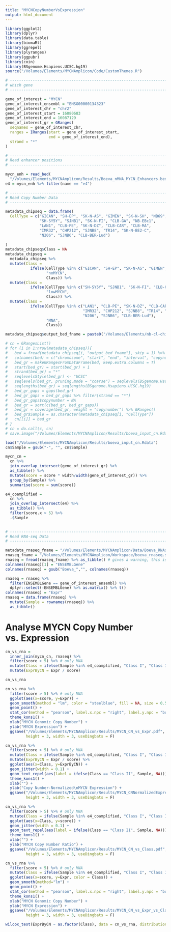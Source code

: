```yaml
---
title: "MYCNCopyNumberVsExpression"
output: html_document
---
```


```r
library(ggplot2)
library(dplyr)
library(data.table)
library(biomaRt)
library(ggrepel)
library(plyranges)
library(ggpubr)
library(coin)
library(BSgenome.Hsapiens.UCSC.hg19)
source("/Volumes/Elements/MYCNAmplicon/Code/CustomThemes.R")

# ------------------------------------------------------------------------------
# which gene
# ------------------------------------------------------------------------------

gene_of_interest = "MYCN"
gene_of_interest_ensembl = "ENSG00000134323"
gene_of_interest_chr = "chr2"
gene_of_interest_start = 16080683
gene_of_interest_end = 16087129
gene_of_interest_gr = GRanges(
  seqnames = gene_of_interest_chr,
  ranges = IRanges(start = gene_of_interest_start,
                   end = gene_of_interest_end),
  strand = "*"
)

# ------------------------------------------------------------------------------
# Read enhancer positions
# ------------------------------------------------------------------------------

mycn_enh = read_bed(
  "/Volumes/Elements/MYCNAmplicon/Results/Boeva_nMNA_MYCN_Enhancers.bed")
e4 = mycn_enh %>% filter(name == "e4")

# ------------------------------------------------------------------------------
# Read Copy Number Data
# ------------------------------------------------------------------------------

metadata_chipseq = data.frame(
  CellType = c("GICAN", "SH-EP", "SK-N-AS", "GIMEN", "SK-N-SH", "NB69", "SJNB12",
               "SH-SY5Y", "SJNB1", "SK-N-FI", "CLB-GA", "NB-EBc1",
               "LAN1", "CLB-PE", "SK-N-DZ", "CLB-CAR", "CLB-MA",
               "IMR32", "CHP212", "SJNB8", "TR14", "SK-N-BE2-C",
               "N206", "SJNB6", "CLB-BER-Lud")
  
)
metadata_chipseq$Class = NA
metadata_chipseq = 
  metadata_chipseq %>%
  mutate(Class = 
           ifelse(CellType %in% c("GICAN", "SH-EP", "SK-N-AS", "GIMEN", "SK-N-SH", "NB69", "SJNB12", "SJNB12"), 
                  "noMYCN", 
                  Class)) %>%
  mutate(Class = 
           ifelse(CellType %in% c("SH-SY5Y", "SJNB1", "SK-N-FI", "CLB-GA", "NB-EBc1"), 
                  "lowMYCN", 
                  Class)) %>%
  mutate(Class = 
           ifelse(CellType %in% c("LAN1", "CLB-PE", "SK-N-DZ", "CLB-CAR", "CLB-MA",
                                  "IMR32", "CHP212", "SJNB8", "TR14", "SK-N-BE2-C",
                                  "N206", "SJNB6", "CLB-BER-Lud"), 
                  "MNA", 
                  Class))

metadata_chipseq$output_bed_fname = paste0("/Volumes/Elements/nb-cl-chipseq-qdnaseq/Boeva_", metadata_chipseq$CellType, "_Input.trimmed.bwa_hg19.rmdup.bam.qdnaseq.bed")

# cn = GRangesList()
# for (i in 1:nrow(metadata_chipseq)){
#   bed = fread(metadata_chipseq[i, "output_bed_fname"], skip = 1) %>% as_tibble()
#   colnames(bed) = c("chromosome", "start", "end", "interval", "copynumber", "strand")
#   bed_gr = makeGRangesFromDataFrame(bed, keep.extra.columns = T)
#   start(bed_gr) = start(bed_gr) + 1
#   strand(bed_gr) = "*"
#   seqlevelsStyle(bed_gr) <- "UCSC"
#   seqlevels(bed_gr, pruning.mode = "coarse") = seqlevels(BSgenome.Hsapiens.UCSC.hg19)
#   seqlengths(bed_gr) = seqlengths(BSgenome.Hsapiens.UCSC.hg19)
#   bed_gr_gaps = gaps(bed_gr)
#   bed_gr_gaps = bed_gr_gaps %>% filter(strand == "*")
#   bed_gr_gaps$copynumber = NA
#   bed_gr = sort(c(bed_gr, bed_gr_gaps))
#   bed_gr = coverage(bed_gr, weight = "copynumber") %>% GRanges()
#   bed_gr$Sample = as.character(metadata_chipseq[i, "CellType"])
#   cn[[i]] = bed_gr
# }
# cn = do.call(c, cn)
# save.image("/Volumes/Elements/MYCNAmplicon/Results/boeva_input_cn.Rdata")

load("/Volumes/Elements/MYCNAmplicon/Results/boeva_input_cn.Rdata")
cn$Sample = gsub("-", "", cn$Sample)

mycn_cn = 
  cn %>%
  join_overlap_intersect(gene_of_interest_gr) %>% 
  as_tibble() %>%
  mutate(score = score * width/width(gene_of_interest_gr)) %>% 
  group_by(Sample) %>% 
  summarise(score = sum(score))

e4_coamplified = 
  cn %>%
  join_overlap_intersect(e4) %>% 
  as_tibble() %>% 
  filter(score.x > 5) %>% 
  .$Sample
  

# ------------------------------------------------------------------------------
# Read RNA-seq Data
# ------------------------------------------------------------------------------

metadata_rnaseq_fname = "/Volumes/Elements/MYCNAmplicon/Data/Boeva_RNAseq_Metadata.csv"
rnaseq_fname = "/Volumes/Elements/MYCNAmplicon/Workspace/boeva_rnaseq.sizeFactorNormalized.txt"
rnaseq = fread(rnaseq_fname) %>% as_tibble() # gives a warning, this is fine 
colnames(rnaseq)[1] = "ENSEMBLGene"
colnames(rnaseq) = gsub("Boeva_","", colnames(rnaseq))

rnaseq = rnaseq %>% 
  filter(ENSEMBLGene == gene_of_interest_ensembl) %>%
  dplyr::select(-ENSEMBLGene) %>% as.matrix() %>% t()
colnames(rnaseq) = "Expr"
rnaseq = data.frame(rnaseq) %>% 
  mutate(Sample = rownames(rnaseq)) %>%
  as_tibble() 
```

# Analyse MYCN Copy Number vs. Expression

```r
cn_vs_rna = 
  inner_join(mycn_cn, rnaseq) %>% 
  filter(score > 5) %>% # only MNA
  mutate(Class = ifelse(Sample %in% e4_coamplified, "Class I", "Class II")) %>% 
  mutate(ExprByCN = Expr / score)

cn_vs_rna
```

```r
cn_vs_rna %>% 
  filter(score > 5) %>% # only MNA
  ggplot(aes(x=score, y=Expr)) + 
  geom_smooth(method = "lm", color = "steelblue", fill = NA, size = 0.5) +
  geom_point() +
  stat_cor(method = "pearson", label.x.npc = "right", label.y.npc = "bottom", hjust=0.925, vjust = 2.5, size=4) +
  theme_kons1() + 
  xlab("MYCN Genomic Copy Number") + 
  ylab("MYCN Expression") + 
  ggsave("/Volumes/Elements/MYCNAmplicon/Results/MYCN_CN_vs_Expr.pdf",
         height = 3, width = 3, useDingbats = F)
```

```r
cn_vs_rna %>% 
  filter(score > 5) %>% # only MNA
  mutate(Class = ifelse(Sample %in% e4_coamplified, "Class I", "Class II")) %>% 
  mutate(ExprByCN = Expr / score) %>% 
  ggplot(aes(x=Class, y=ExprByCN)) + 
  geom_jitter(width = 0.1) +
  geom_text_repel(aes(label = ifelse(Class == "Class II", Sample, NA))) +
  theme_kons1() +
  xlab("") +
  ylab("Copy Number-Normalized\nMYCN Expression") +
  ggsave("/Volumes/Elements/MYCNAmplicon/Results/MYCN_CNNormalizedExpression_vs_Class.pdf",
         height = 3, width = 3, useDingbats = F)
```

```r
cn_vs_rna %>% 
  filter(score > 5) %>% # only MNA
  mutate(Class = ifelse(Sample %in% e4_coamplified, "Class I", "Class II")) %>% 
  ggplot(aes(x=Class, y=score)) + 
  geom_jitter(width = 0.1) +
  geom_text_repel(aes(label = ifelse(Class == "Class II", Sample, NA))) +
  theme_kons1() +
  xlab("") +
  ylab("MYCN Copy Number Ratio") +
  ggsave("/Volumes/Elements/MYCNAmplicon/Results/MYCN_CN_vs_Class.pdf",
         height = 3, width = 3, useDingbats = F)
```

```r
cn_vs_rna %>% 
  filter(score > 5) %>% # only MNA
  mutate(Class = ifelse(Sample %in% e4_coamplified, "Class I", "Class II")) %>% 
  ggplot(aes(x=score, y=Expr, color = Class)) + 
  geom_smooth(method="lm") +
  geom_point() +
  stat_cor(method = "pearson", label.x.npc = "right", label.y.npc = "bottom", hjust=0.925, vjust = 2.5, size=4) +
  theme_kons1() + 
  xlab("MYCN Genomic Copy Number") + 
  ylab("MYCN Expression") + 
  ggsave("/Volumes/Elements/MYCNAmplicon/Results/MYCN_CN_vs_Expr_vs_Class.pdf",
         height = 3, width = 3, useDingbats = F)
```

```r
wilcox_test(ExprByCN ~ as.factor(Class), data = cn_vs_rna, distribution = "exact")
```

